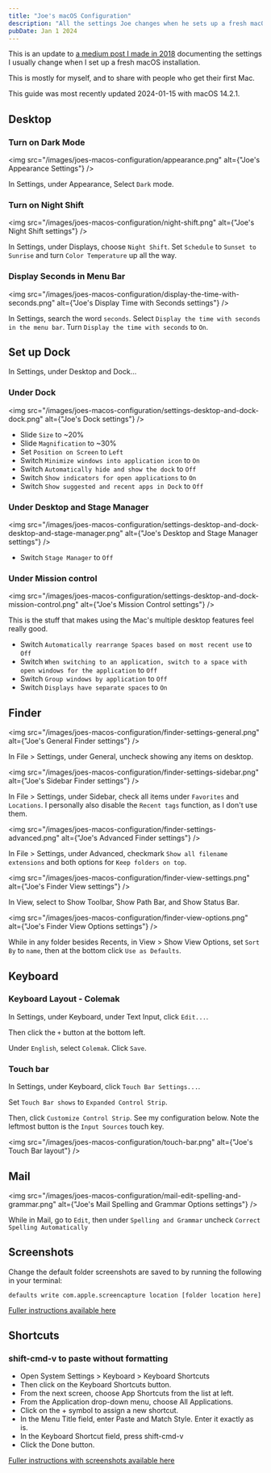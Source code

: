 ```yaml
---
title: "Joe's macOS Configuration"
description: "All the settings Joe changes when he sets up a fresh macOS installation."
pubDate: Jan 1 2024
---
```


This is an update to [a medium post I made in 2018](https://medium.com/@JoeDuncko/my-macos-set-up-8f2acbc2683f) documenting the settings I usually change when I set up a fresh macOS installation.

This is mostly for myself, and to share with people who get their first Mac.

This guide was most recently updated 2024-01-15 with macOS 14.2.1.

## Desktop

### Turn on Dark Mode

<img
  src="/images/joes-macos-configuration/appearance.png"
  alt={"Joe's Appearance Settings"}
/>

In Settings, under Appearance, Select `Dark` mode.

### Turn on Night Shift

<img
  src="/images/joes-macos-configuration/night-shift.png"
  alt={"Joe's Night Shift settings"}
/>

In Settings, under Displays, choose `Night Shift`. Set `Schedule` to `Sunset to Sunrise` and turn `Color Temperature` up all the way.

### Display Seconds in Menu Bar

<img
  src="/images/joes-macos-configuration/display-the-time-with-seconds.png"
  alt={"Joe's Display Time with Seconds settings"}
/>

In Settings, search the word `seconds`. Select `Display the time with seconds in the menu bar`. Turn `Display the time with seconds` to `On`.

## Set up Dock

In Settings, under Desktop and Dock...

### Under Dock

<img
  src="/images/joes-macos-configuration/settings-desktop-and-dock-dock.png"
  alt={"Joe's Dock settings"}
/>

- Slide `Size` to ~20%
- Slide `Magnification` to ~30%
- Set `Position on Screen` to `Left`
- Switch `Minimize windows into application icon` to `On`
- Switch `Automatically hide and show the dock` to `Off`
- Switch `Show indicators for open applications` to `On`
- Switch `Show suggested and recent apps in Dock` to `Off`

### Under Desktop and Stage Manager

<img
  src="/images/joes-macos-configuration/settings-desktop-and-dock-desktop-and-stage-manager.png"
  alt={"Joe's Desktop and Stage Manager settings"}
/>

- Switch `Stage Manager` to `Off`

### Under Mission control

<img
  src="/images/joes-macos-configuration/settings-desktop-and-dock-mission-control.png"
  alt={"Joe's Mission Control settings"}
/>

This is the stuff that makes using the Mac's multiple desktop features feel really good.

- Switch `Automatically rearrange Spaces based on most recent use` to `Off`
- Switch `When switching to an application, switch to a space with open windows for the application` to `Off`
- Switch `Group windows by application` to `Off`
- Switch `Displays have separate spaces` to `On`

## Finder

<img
  src="/images/joes-macos-configuration/finder-settings-general.png"
  alt={"Joe's General Finder settings"}
/>

In File > Settings, under General, uncheck showing any items on desktop.

<img
  src="/images/joes-macos-configuration/finder-settings-sidebar.png"
  alt={"Joe's Sidebar Finder settings"}
/>

In File > Settings, under Sidebar, check all items under `Favorites` and `Locations`. I personally also disable the `Recent tags` function, as I don't use them.

<img
  src="/images/joes-macos-configuration/finder-settings-advanced.png"
  alt={"Joe's Advanced Finder settings"}
/>

In File > Settings, under Advanced, checkmark `Show all filename extensions` and both options for `Keep folders on top`.

<img
  src="/images/joes-macos-configuration/finder-view-settings.png"
  alt={"Joe's Finder View settings"}
/>

In View, select to Show Toolbar, Show Path Bar, and Show Status Bar.

<img
  src="/images/joes-macos-configuration/finder-view-options.png"
  alt={"Joe's Finder View Options settings"}
/>

While in any folder besides Recents, in View > Show View Options, set `Sort By` to `name`, then at the bottom click `Use as Defaults`.

## Keyboard

### Keyboard Layout - Colemak

In Settings, under Keyboard, under Text Input, click `Edit...`.

Then click the `+` button at the bottom left.

Under `English`, select `Colemak`. Click `Save`.

### Touch bar

In Settings, under Keyboard, click `Touch Bar Settings...`.

Set `Touch Bar shows` to `Expanded Control Strip`.

Then, click `Customize Control Strip`. See my configuration below. Note the leftmost button is the `Input Sources` touch key.

<img
  src="/images/joes-macos-configuration/touch-bar.png"
  alt={"Joe's Touch Bar layout"}
/>

## Mail

<img
  src="/images/joes-macos-configuration/mail-edit-spelling-and-grammar.png"
  alt={"Joe's Mail Spelling and Grammar Options settings"}
/>

While in Mail, go to `Edit`, then under `Spelling and Grammar` uncheck `Correct Spelling Automatically`

## Screenshots

Change the default folder screenshots are saved to by running the following in your terminal:

```
defaults write com.apple.screencapture location [folder location here]
```

[Fuller instructions available here](https://www.macrumors.com/how-to/change-screenshots-folder/)

## Shortcuts

### shift-cmd-v to paste without formatting

- Open System Settings > Keyboard > Keyboard Shortcuts
- Then click on the Keyboard Shortcuts button.
- From the next screen, choose App Shortcuts from the list at left.
- From the Application drop-down menu, choose All Applications.
- Click on the + symbol to assign a new shortcut.
- In the Menu Title field, enter Paste and Match Style. Enter it exactly as is.
- In the Keyboard Shortcut field, press shift-cmd-v
- Click the Done button.

[Fuller instructions with screenshots available here](https://havecamerawilltravel.com/set-paste-match-style-default-mac-osx/)
